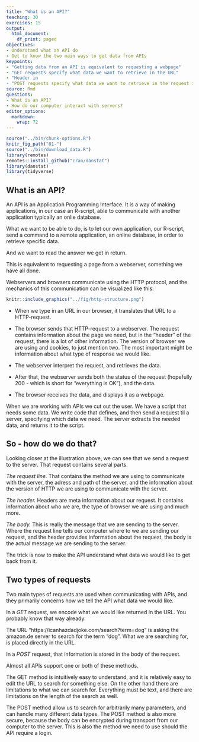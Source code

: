 ```yaml
---
title: "What is an API?"
teaching: 30
exercises: 15
output: 
  html_document:
    df_print: paged
objectives:
- Understand what an API do
- Get to know the two main ways to get data from APIs
keypoints: 
- "Getting data from an API is equivalent to requesting a webpage"
- "GET requests specify what data we want to retrieve in the URL"
- "Header in 
- "POST requests specify what data we want to retrieve in the request itself."
source: Rmd
questions:
- What is an API?
- How do our computer interact with servers?
editor_options: 
  markdown: 
    wrap: 72
---
```


```r
source("../bin/chunk-options.R")
knitr_fig_path("01-")
source("../bin/download_data.R")
library(remotes)
remotes::install_github("cran/danstat")
library(danstat)
library(tidyverse)
```

## What is an API?

An API is an Application Programming Interface. It is a way of making
applications, in our case an R-script, able to communicate with another
application typically an onlie database.

What we want to be able to do, is to let our own application, our
R-script, send a command to a remote application, an online database, in order 
to retrieve specific data.

And we want to read the answer we get in return.

This is equivalent to requesting a page from a webserver, something we have
all done.

Webservers and browsers communicate using the HTTP protocol, and the mechanics
of this communication can  be visualized like this:

```r

knitr::include_graphics("../fig/http-structure.png")
```

-   When we type in an URL in our browser, it translates that URL to a
    HTTP-request.
-   The browser sends that HTTP-request to a webserver. The request
    contains information about the page we need, but in the "header" of
    the request, there is a lot of other information. The version of
    browser we are using and cookies, to just mention two. The most important
    might be information about what type of response we would like.

-   The webserver interpret the request, and retrieves the data.
-   After that, the webserver sends both the status of the request
    (hopefully 200 - which is short for "everything is OK"), and the
    data.
-   The browser receives the data, and displays it as a webpage.

When we are working with APIs we cut out the user. We have a script that
needs some data. We write code that defines, and then send a request til
a server, specifying which data we need. The server extracts the needed
data, and returns it to the script.

## So - how do we do that?

Looking closer at the illustration above, we can see that we send a 
request to the server. That request contains several parts.

*The request line.* That contains the method we are using to 
communicate with the server, the adress and path of the server, and the
information about the version of HTTP we are using to communicate with the
server.

*The header.* Headers are meta information about our request. It contains 
information about who we are, the type of browser we are using and much more.

*The body.* This is really the message that we are sending to the server. Where the request line tells our computer where to we are sending our request, and the
header provides information about the request, the body is the actual message we are sending to the server.


The trick is now to make the API understand what data we would like to get back from it.

## Two types of requests

Two main types of requests are used when communicating with APIs, and they
primarily concerns how we tell the API what data we would like.

In a *GET* request, we encode what we would like returned in the URL. 
You probably know that way already. 

The URL "https://icanhazdadjoke.com/search?term=dog" is asking the amazon.de server
to search for the term "dog". What we are searching for, is placed directly in the URL.

In a *POST* request, that information is stored in the body of the request.

Almost all APIs support one or both of these methods.

The GET method is intuitively easy to understand, and it is relatively easy to 
edit the URL to search for something else. On the other hand there are limitations
to what we can search for. Everything must be text, and there are limitations on the length of the search as well.

The POST method allow us to search for arbitrarily many parameters, and can handle
many different data types. The POST method
is also more secure, because the body can be encrypted during transport from 
our computer to the server. This is also the method we need to use should the
API require a login.


